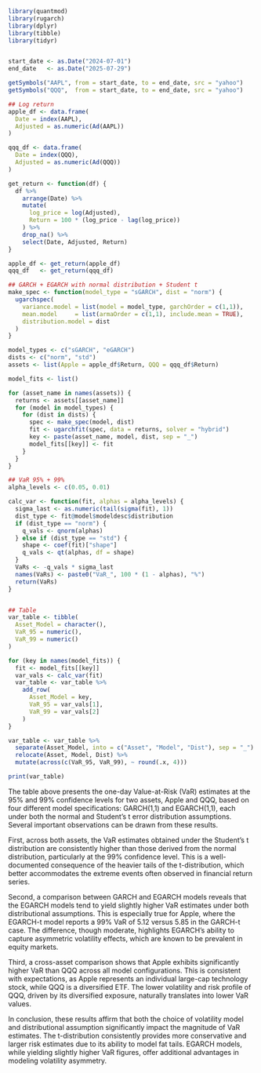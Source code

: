 
```r
library(quantmod)
library(rugarch)
library(dplyr)
library(tibble)
library(tidyr)


start_date <- as.Date("2024-07-01")
end_date   <- as.Date("2025-07-29")

getSymbols("AAPL", from = start_date, to = end_date, src = "yahoo")
getSymbols("QQQ",  from = start_date, to = end_date, src = "yahoo")

## Log return
apple_df <- data.frame(
  Date = index(AAPL),
  Adjusted = as.numeric(Ad(AAPL)) 
)

qqq_df <- data.frame(
  Date = index(QQQ),
  Adjusted = as.numeric(Ad(QQQ))
)

get_return <- function(df) {
  df %>%
    arrange(Date) %>%
    mutate(
      log_price = log(Adjusted),
      Return = 100 * (log_price - lag(log_price))
    ) %>%
    drop_na() %>%
    select(Date, Adjusted, Return)
}

apple_df <- get_return(apple_df)
qqq_df   <- get_return(qqq_df)

## GARCH + EGARCH with normal distribution + Student t 
make_spec <- function(model_type = "sGARCH", dist = "norm") {
  ugarchspec(
    variance.model = list(model = model_type, garchOrder = c(1,1)),
    mean.model     = list(armaOrder = c(1,1), include.mean = TRUE),
    distribution.model = dist
  )
}

model_types <- c("sGARCH", "eGARCH")  
dists <- c("norm", "std")            
assets <- list(Apple = apple_df$Return, QQQ = qqq_df$Return)

model_fits <- list()

for (asset_name in names(assets)) {
  returns <- assets[[asset_name]]
  for (model in model_types) {
    for (dist in dists) {
      spec <- make_spec(model, dist)
      fit <- ugarchfit(spec, data = returns, solver = "hybrid")
      key <- paste(asset_name, model, dist, sep = "_")
      model_fits[[key]] <- fit
    }
  }
}

## VaR 95% + 99%
alpha_levels <- c(0.05, 0.01)

calc_var <- function(fit, alphas = alpha_levels) {
  sigma_last <- as.numeric(tail(sigma(fit), 1))  
  dist_type <- fit@model$modeldesc$distribution
  if (dist_type == "norm") {
    q_vals <- qnorm(alphas)
  } else if (dist_type == "std") {
    shape <- coef(fit)["shape"]
    q_vals <- qt(alphas, df = shape)
  }
  VaRs <- -q_vals * sigma_last
  names(VaRs) <- paste0("VaR_", 100 * (1 - alphas), "%")
  return(VaRs)
}


## Table
var_table <- tibble(
  Asset_Model = character(),
  VaR_95 = numeric(),
  VaR_99 = numeric()
)

for (key in names(model_fits)) {
  fit <- model_fits[[key]]
  var_vals <- calc_var(fit)
  var_table <- var_table %>%
    add_row(
      Asset_Model = key,
      VaR_95 = var_vals[1],
      VaR_99 = var_vals[2]
    )
}

var_table <- var_table %>%
  separate(Asset_Model, into = c("Asset", "Model", "Dist"), sep = "_") %>%
  relocate(Asset, Model, Dist) %>%
  mutate(across(c(VaR_95, VaR_99), ~ round(.x, 4))) 

print(var_table)

```


The table above presents the one-day Value-at-Risk (VaR) estimates at the 95% and 99% confidence levels for two assets, Apple and QQQ, based on four different model specifications: GARCH(1,1) and EGARCH(1,1), each under both the normal and Student’s t error distribution assumptions. Several important observations can be drawn from these results.

First, across both assets, the VaR estimates obtained under the Student’s t distribution are consistently higher than those derived from the normal distribution, particularly at the 99% confidence level. This is a well-documented consequence of the heavier tails of the t-distribution, which better accommodates the extreme events often observed in financial return series. 

Second, a comparison between GARCH and EGARCH models reveals that the EGARCH models tend to yield slightly higher VaR estimates under both distributional assumptions. This is especially true for Apple, where the EGARCH-t model reports a 99% VaR of 5.12 versus 5.85 in the GARCH-t case. The difference, though moderate, highlights EGARCH’s ability to capture asymmetric volatility effects, which are known to be prevalent in equity markets. 

Third, a cross-asset comparison shows that Apple exhibits significantly higher VaR than QQQ across all model configurations. This is consistent with expectations, as Apple represents an individual large-cap technology stock, while QQQ is a diversified ETF. The lower volatility and risk profile of QQQ, driven by its diversified exposure, naturally translates into lower VaR values.

In conclusion, these results affirm that both the choice of volatility model and distributional assumption significantly impact the magnitude of VaR estimates. The t-distribution consistently provides more conservative and larger risk estimates due to its ability to model fat tails. EGARCH models, while yielding slightly higher VaR figures, offer additional advantages in modeling volatility asymmetry. 



